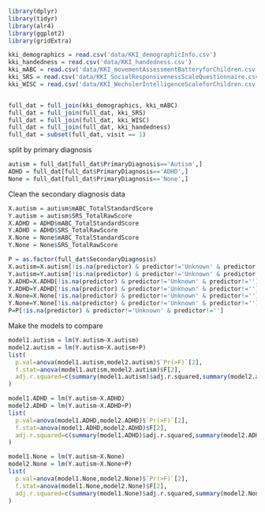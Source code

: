 ```r
library(dplyr)
library(tidyr)
library(alr4)
library(ggplot2)
library(gridExtra)
```

```r

kki_demographics = read.csv('data/KKI_demographicInfo.csv')
kki_handedness = read.csv('data/KKI_handedness.csv')
kki_mABC = read.csv('data/KKI_movementAssessmentBatteryforChildren.csv')
kki_SRS = read.csv('data/KKI_SocialResponsivenessScaleQuestionnaire.csv')
kki_WISC = read.csv('data/KKI_WechslerIntelligenceScaleforChildren.csv')


full_dat = full_join(kki_demographics, kki_mABC)
full_dat = full_join(full_dat, kki_SRS)
full_dat = full_join(full_dat, kki_WISC)
full_dat = full_join(full_dat, kki_handedness)
full_dat = subset(full_dat, visit == 1)
```

split by primary diagnosis 
```r
autism = full_dat[full_dat$PrimaryDiagnosis=='Autism',]
ADHD = full_dat[full_dat$PrimaryDiagnosis=='ADHD',]
None = full_dat[full_dat$PrimaryDiagnosis=='None',]
```

Clean the secondary diagnosis data  
```r
X.autism = autism$mABC_TotalStandardScore
Y.autism = autism$SRS_TotalRawScore
X.ADHD = ADHD$mABC_TotalStandardScore
Y.ADHD = ADHD$SRS_TotalRawScore
X.None = None$mABC_TotalStandardScore 
Y.None = None$SRS_TotalRawScore

P = as.factor(full_dat$SecondaryDiagnosis)
X.autism=X.autism[!is.na(predictor) & predictor!='Unknown' & predictor!='']
Y.autism=Y.autism[!is.na(predictor) & predictor!='Unknown' & predictor!='']
X.ADHD=X.ADHD[!is.na(predictor) & predictor!='Unknown' & predictor!='']
Y.ADHD=Y.ADHD[!is.na(predictor) & predictor!='Unknown' & predictor!='']
X.None=X.None[!is.na(predictor) & predictor!='Unknown' & predictor!='']
Y.None=Y.None[!is.na(predictor) & predictor!='Unknown' & predictor!='']
P=P[!is.na(predictor) & predictor!='Unknown' & predictor!='']
```

Make the models to compare
```r
model1.autism = lm(Y.autism~X.autism)
model2.autism = lm(Y.autism~X.autism+P)
list(
  p.val=anova(model1.autism,model2.autism)$`Pr(>F)`[2],
  f.stat=anova(model1.autism,model2.autism)$F[2],
  adj.r.squared=c(summary(model1.autism)$adj.r.squared,summary(model2.autism)$adj.r.squared)
)

model1.ADHD = lm(Y.autism~X.ADHD)
model2.ADHD = lm(Y.autism~X.ADHD+P)
list(
  p.val=anova(model1.ADHD,model2.ADHD)$`Pr(>F)`[2],
  f.stat=anova(model1.ADHD,model2.ADHD)$F[2],
  adj.r.squared=c(summary(model1.ADHD)$adj.r.squared,summary(model2.ADHD)$adj.r.squared)
)

model1.None = lm(Y.autism~X.None)
model2.None = lm(Y.autism~X.None+P)
list(
  p.val=anova(model1.None,model2.None)$`Pr(>F)`[2],
  f.stat=anova(model1.None,model2.None)$F[2],
  adj.r.squared=c(summary(model1.None)$adj.r.squared,summary(model2.None)$adj.r.squared)
)
```





